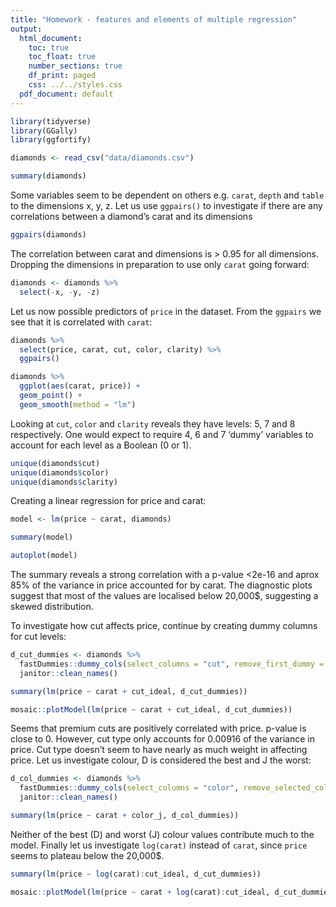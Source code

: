```yaml
---
title: "Homework - features and elements of multiple regression"
output:
  html_document:
    toc: true
    toc_float: true
    number_sections: true
    df_print: paged
    css: ../../styles.css
  pdf_document: default
---
```


```r
library(tidyverse)
library(GGally)
library(ggfortify)
```

```r
diamonds <- read_csv("data/diamonds.csv")
```

```r
summary(diamonds)
```

Some variables seem to be dependent on others e.g. `carat`, `depth` and `table` to the dimensions x, y, z. Let us use `ggpairs()` to investigate if there are any correlations between a diamond's carat and its dimensions

```r
ggpairs(diamonds)
```
The correlation between carat and dimensions is > 0.95 for all dimensions. Dropping the dimensions in preparation to use only `carat` going forward:

```r
diamonds <- diamonds %>% 
  select(-x, -y, -z)
```

Let us now possible predictors of `price` in the dataset. From the `ggpairs` we see that it is correlated with `carat`:

```r
diamonds %>%
  select(price, carat, cut, color, clarity) %>% 
  ggpairs()
```


```r
diamonds %>% 
  ggplot(aes(carat, price)) +
  geom_point() +
  geom_smooth(method = "lm")
```

Looking at `cut`, `color` and `clarity` reveals they have levels: 5, 7 and 8 respectively. One would expect to require 4, 6 and 7 'dummy' variables to account for each level as a Boolean (0 or 1).

```r
unique(diamonds$cut)
unique(diamonds$color)
unique(diamonds$clarity)
```

Creating a linear regression for price and carat:

```r
model <- lm(price ~ carat, diamonds)

summary(model)
```

```r
autoplot(model)
```


The summary reveals a strong correlation with a p-value <2e-16 and aprox 85% of the variance in price accounted for by carat.
The diagnostic plots suggest that most of the values are localised below 20,000$, suggesting a skewed distribution.

To investigate how cut affects price, continue by creating dummy columns for cut levels:

```r
d_cut_dummies <- diamonds %>%
  fastDummies::dummy_cols(select_columns = "cut", remove_first_dummy = TRUE, remove_selected_columns = TRUE) %>% 
  janitor::clean_names()
```

```r
summary(lm(price ~ carat + cut_ideal, d_cut_dummies))
```

```r
mosaic::plotModel(lm(price ~ carat + cut_ideal, d_cut_dummies))
```

Seems that premium cuts are positively correlated with price. p-value is close to 0. However, cut type only accounts for 0.00916 of the variance in price. Cut type doesn't seem to have nearly as much weight in affecting price. Let us investigate colour, D is considered the best and J the worst:

```r
d_col_dummies <- diamonds %>%
  fastDummies::dummy_cols(select_columns = "color", remove_selected_columns = TRUE) %>% 
  janitor::clean_names()
```

```r
summary(lm(price ~ carat + color_j, d_col_dummies))
```

Neither of the best (D) and worst (J) colour values contribute much to the model. Finally let us investigate `log(carat)` instead of `carat`, since `price` seems to plateau below the 20,000$.

```r
summary(lm(price ~ log(carat):cut_ideal, d_cut_dummies))
```

```r
mosaic::plotModel(lm(price ~ carat + log(carat):cut_ideal, d_cut_dummies))
```


